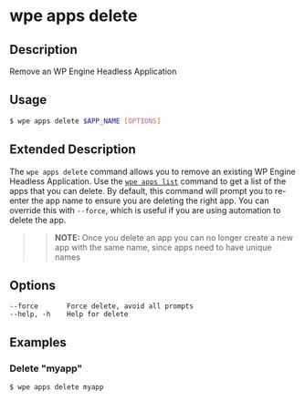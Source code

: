 # wpe apps delete

## Description

Remove an WP Engine Headless Application

## Usage

```bash
$ wpe apps delete $APP_NAME [OPTIONS]
```

## Extended Description

The `wpe apps delete` command allows you to remove an existing WP Engine Headless Application. Use the [`wpe apps list`](./list) command to get a list of the apps that you can delete. By default, this command will prompt you to re-enter the app name to ensure you are deleting the right app. You can override this with `--force`, which is useful if you are using automation to delete the app.

> > **NOTE:** Once you delete an app you can no longer create a new app with the same name, since apps need to have unique names

## Options

```
--force       Force delete, avoid all prompts
--help, -h    Help for delete
```

## Examples

### Delete "myapp"

```bash
$ wpe apps delete myapp
```
